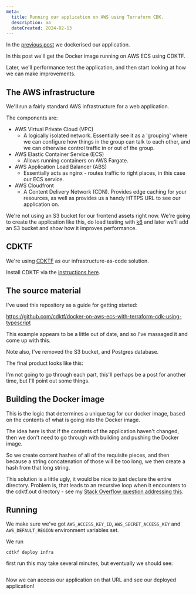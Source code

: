 ```yaml
---
meta:
  title: Running our application on AWS using Terraform CDK. 
  description: aa
  dateCreated: 2024-02-13
---
```



In the [previous post](./generating_apps_from_openapi_part8) we dockerised our application. 

In this post we'll get the Docker image running on AWS ECS using CDKTF. 

Later, we'll performance test the application, and then start looking at how we can make improvements. 

## The AWS infrastructure 

We'll run a fairly standard AWS infrastructure for a web application. 

The components are: 

- AWS Virtual Private Cloud (VPC)
  - A logically isolated network. Essentially see it as a 'grouping' where we can configure how things in the group can talk to each other, and we can otherwise control traffic in or out of the group. 
- AWS Elastic Container Service (ECS)
  - Allows running containers on AWS Fargate. 
- AWS Application Load Balancer (ABS) 
  - Essentially acts as nginx - routes traffic to right places, in this case our ECS service. 
- AWS Cloudfront
  - A Content Delivery Network (CDN). Provides edge caching for your resources, as well as provides us a handy HTTPS URL to see our application on. 

We're not using an S3 bucket for our frontend assets right now. We're going to create the application like this, do load testing with [k6](https://k6.io/) and later we'll add an S3 bucket and show how it improves performance. 


## CDKTF

We're using [CDKTF](https://developer.hashicorp.com/terraform/cdktf) as our infrastructure-as-code solution.  

Install CDKTF via the [instructions here](https://developer.hashicorp.com/terraform/tutorials/aws-get-started/install-cli). 

## The source material 

I've used this repository as a guide for getting started: 

https://github.com/cdktf/docker-on-aws-ecs-with-terraform-cdk-using-typescript

This example appears to be a little out of date, and so I've massaged it and come up with this. 

Note also, I've removed the S3 bucket, and Postgres database. 

The final product looks like this: 

<GithubPermalinkRsc permalink="https://github.com/dwjohnston/open-api-go-and-typescript/blob/bf2bae791464a7ce0506d3b91102212ed0beeb3d/infra/main2.ts#L1-L574"/>

I'm not going to go through each part, this'll perhaps be a post for another time, but I'll point out some things. 

## Building the Docker image

<GithubPermalinkRsc permalink="https://github.com/dwjohnston/open-api-go-and-typescript/blob/bf2bae791464a7ce0506d3b91102212ed0beeb3d/infra/main2.ts#L107-L138"/>

This is the logic that determines a unique tag for our docker image, based on the contents of what is going into the Docker image. 

The idea here is that if the contents of the application haven't changed, then we don't need to go through with building and pushing the Docker image. 

So we create content hashes of all of the requisite pieces, and then because a string concatenation of those will be too long, we then create a hash from that long string. 

This solution is a little ugly, it would be nice to just declare the entire directory. Problem is, that leads to an recursive loop when it encounters to the cdktf.out directory - see my [Stack Overflow question addressing this](https://stackoverflow.com/questions/77965204/is-there-a-way-to-exclude-a-folder-from-a-terraformasset).


## Running 

We make sure we've got `AWS_ACCESS_KEY_ID`, `AWS_SECRET_ACCESS_KEY` and `AWS_DEFAULT_REGION` environment variables set. 

We run 

```
cdtkf deploy infra
```

first run this may take several minutes, but eventually we should see: 

```

```

Now we can access our application on that URL and see our deployed application!








